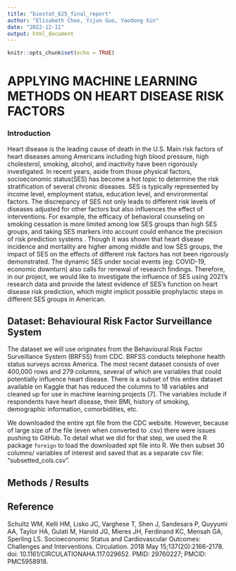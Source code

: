 ```yaml
---
title: "biostat_625_final_report"
author: "Elizabeth Choe, Yijun Guo, Yaodong Xin"
date: "2022-12-11"
output: html_document
---
```


```r
knitr::opts_chunk$set(echo = TRUE)
```

# APPLYING MACHINE LEARNING METHODS ON HEART DISEASE RISK FACTORS

### Introduction
Heart disease is the leading cause of death in the U.S. Main risk factors of heart diseases among Americans including high blood pressure, high cholesterol, smoking, alcohol, and inactivity have been rigorously investigated. In recent years, aside from those physical factors, socioeconomic status(SES) has become a hot topic to determine the risk stratification of several chronic diseases. SES is typically represented by income level, employment status, education level, and environmental factors. The discrepancy of SES not only leads to different risk levels of diseases adjusted for other factors but also influences the effect of interventions. For example, the efficacy of behavioral counseling on smoking cessation is more limited among low SES groups than high SES groups, and taking SES markers into account could enhance the precision of risk prediction systems \cite{1}. Though it was shown that heart disease incidence and mortality are higher among middle and low SES groups, the impact of SES on the effects of different risk factors has not been rigorously demonstrated. The dynamic SES under social events (eg: COVID-19, economic downturn) also calls for renewal of research findings. Therefore, in our project, we would like to investigate the influence of SES using 2021’s research data and provide the latest evidence of SES’s function on heart disease risk prediction, which might implicit possible prophylactic steps in different SES groups in American.  

## Dataset: Behavioural Risk Factor Surveillance System
The dataset we will use originates from the Behavioural Risk Factor Surveillance System (BRFSS) from CDC. BRFSS conducts telephone health status surveys across America. The most recent dataset consists of over 400,000 rows and 279 columns, several of which are variables that could potentially influence heart disease. There is a subset of this entire dataset available on Kaggle that has reduced the columns to 18 variables and cleaned up for use in machine learning projects [7].  The variables include if respondents have heart disease, their BMI, history of smoking, demographic information, comorbidities, etc. 

We downloaded the entire xpt file from the CDC website. However, because of large size of the file (even when converted to .csv) there were issues pushing to GitHub. 
To detail what we did for that step, we used the R package `foreign` to load the downloaded xpt file into R. We then subset 30 columns/ variables of interest and saved that as a separate csv file: "subsetted_cols.csv". 

## Methods / Results





## Reference
\bibitem{1} Schultz WM, Kelli HM, Lisko JC, Varghese T, Shen J, Sandesara P, Quyyumi AA, Taylor HA, Gulati M, Harold JG, Mieres JH, Ferdinand KC, Mensah GA, Sperling LS. Socioeconomic Status and Cardiovascular Outcomes: Challenges and Interventions. Circulation. 2018 May 15;137(20):2166-2178. doi: 10.1161/CIRCULATIONAHA.117.029652. PMID: 29760227; PMCID: PMC5958918.
